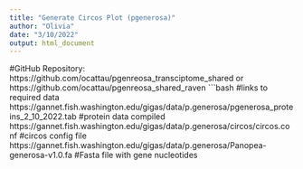 ```yaml
---
title: "Generate Circos Plot (pgenerosa)"
author: "Olivia"
date: "3/10/2022"
output: html_document
---
```

#GitHub Repository: https://github.com/ocattau/pgenreosa_transciptome_shared or https://github.com/ocattau/pgenreosa_shared_raven
```bash
#links to required data
https://gannet.fish.washington.edu/gigas/data/p.generosa/pgenerosa_proteins_2_10_2022.tab #protein data compiled
https://gannet.fish.washington.edu/gigas/data/p.generosa/circos/circos.conf #circos config file
https://gannet.fish.washington.edu/gigas/data/p.generosa/Panopea-generosa-v1.0.fa #Fasta file with gene nucleotides 

